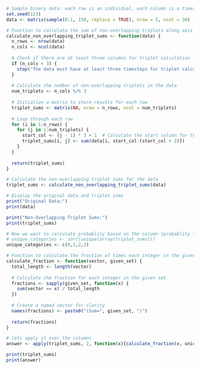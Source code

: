 
```r

# Sample binary data: each row is an individual, each column is a timestep
set.seed(123)
data <- matrix(sample(0:1, 150, replace = TRUE), nrow = 5, ncol = 30)  # Replace this with your actual data

# Function to calculate the sum of non-overlapping triplets along axis 1 for each row
calculate_non_overlapping_triplet_sums <- function(data) {
  n_rows <- nrow(data)
  n_cols <- ncol(data)
  
  # Check if there are at least three columns for triplet calculation
  if (n_cols < 3) {
    stop("The data must have at least three timesteps for triplet calculations.")
  }
  
  # Calculate the number of non-overlapping triplets in the data
  num_triplets <- n_cols %/% 3
  
  # Initialize a matrix to store results for each row
  triplet_sums <- matrix(NA, nrow = n_rows, ncol = num_triplets)
  
  # Loop through each row
  for (i in 1:n_rows) {
    for (j in 1:num_triplets) {
      start_col <- (j - 1) * 3 + 1  # Calculate the start column for the current triplet
      triplet_sums[i, j] <- sum(data[i, start_col:(start_col + 2)])
    }
  }
  
  return(triplet_sums)
}

# Calculate the non-overlapping triplet sums for the data
triplet_sums <- calculate_non_overlapping_triplet_sums(data)

# Display the original data and triplet sums
print("Original Data:")
print(data)

print("Non-Overlapping Triplet Sums:")
print(triplet_sums)

```
```r

# Now we want to calculate probablity based on the column (probablity for whole population at that timestep-triplet) 
# unique_categories <- sort(unique(array(triplet_sums)))
unique_categories <- c(0,1,2,3)

# Function to calculate the fraction of times each integer in the given set appears in the vector
calculate_fraction <- function(vector, given_set) {
  total_length <- length(vector)
  
  # Calculate the fraction for each integer in the given set
  fractions <- sapply(given_set, function(x) {
    sum(vector == x) / total_length
  })
  
  # Create a named vector for clarity
  names(fractions) <- paste0("(Sum=", given_set, ")")
  
  return(fractions)
}

# lets apply it over the columns
answer <- apply(triplet_sums, 2, function(x){calculate_fraction(x, unique_categories)})

print(triplet_sums)
print(answer)

```

